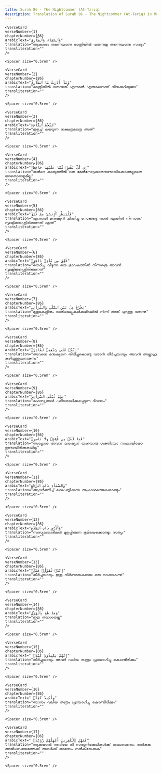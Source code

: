 ```yaml
---
title: Surah 86 - The Nightcommer (At-Tariq)  
description: Translation of Surah 86 - The Nightcommer (At-Tariq) in Malayalam
---
```







    <VerseCard 
    verseNumber={1}
    chapterNumber={86}
    arabicText="وَٱلسَّمَآءِ وَٱلطَّارِقِ"
    translation="ആകാശം തന്നെയാണ രാത്രിയില്‍ വരുന്നതു തന്നെയാണ സത്യം"
    transliteration=""
    />

    <Spacer size="0.5rem" />
                
    <VerseCard 
    verseNumber={2}
    chapterNumber={86}
    arabicText="وَمَآ أَدْرَىٰكَ مَا ٱلطَّارِقُ"
    translation="രാത്രിയില്‍ വരുന്നത്‌ എന്നാല്‍ എന്താണെന്ന്‌ നിനക്കറിയുമോ"
    transliteration=""
    />

    <Spacer size="0.5rem" />
                
    <VerseCard 
    verseNumber={3}
    chapterNumber={86}
    arabicText="ٱلنَّجْمُ ٱلثَّاقِبُ"
    translation="തുളച്ച്‌ കയറുന്ന നക്ഷത്രമത്രെ അത്‌"
    transliteration=""
    />

    <Spacer size="0.5rem" />
                
    <VerseCard 
    verseNumber={4}
    chapterNumber={86}
    arabicText="إِن كُلُّ نَفْسٍۢ لَّمَّا عَلَيْهَا حَافِظٌۭ"
    translation="തന്‍റെ കാര്യത്തില്‍ ഒരു മേല്‍നോട്ടക്കാരനുണ്ടായിക്കൊണ്ടല്ലാതെ യാതൊരാളുമില്ല"
    transliteration=""
    />

    <Spacer size="0.5rem" />
                
    <VerseCard 
    verseNumber={5}
    chapterNumber={86}
    arabicText="فَلْيَنظُرِ ٱلْإِنسَٰنُ مِمَّ خُلِقَ"
    translation="എന്നാല്‍ മനുഷ്യന്‍ ചിന്തിച്ചു നോക്കട്ടെ താന്‍ എന്തില്‍ നിന്നാണ്‌ സൃഷ്ടിക്കപ്പെട്ടിരിക്കുന്നത്‌ എന്ന്‌"
    transliteration=""
    />

    <Spacer size="0.5rem" />
                
    <VerseCard 
    verseNumber={6}
    chapterNumber={86}
    arabicText="خُلِقَ مِن مَّآءٍۢ دَافِقٍۢ"
    translation="തെറിച്ചു വീഴുന്ന ഒരു ദ്രാവകത്തില്‍ നിന്നത്രെ അവന്‍ സൃഷ്ടിക്കപ്പെട്ടിരിക്കുന്നത്‌"
    transliteration=""
    />

    <Spacer size="0.5rem" />
                
    <VerseCard 
    verseNumber={7}
    chapterNumber={86}
    arabicText="يَخْرُجُ مِنۢ بَيْنِ ٱلصُّلْبِ وَٱلتَّرَآئِبِ"
    translation="മുതുകെല്ലിനും വാരിയെല്ലുകള്‍ക്കുമിടയില്‍ നിന്ന്‌ അത്‌ പുറത്തു വരുന്നു"
    transliteration=""
    />

    <Spacer size="0.5rem" />
                
    <VerseCard 
    verseNumber={8}
    chapterNumber={86}
    arabicText="إِنَّهُۥ عَلَىٰ رَجْعِهِۦ لَقَادِرٌۭ"
    translation="അവനെ മനുഷ്യനെ തിരിച്ചുകൊണ്ടു വരാന്‍ തീര്‍ച്ചയായും അവന്‍ അല്ലാഹു കഴിവുള്ളവനാകുന്നു"
    transliteration=""
    />

    <Spacer size="0.5rem" />
                
    <VerseCard 
    verseNumber={9}
    chapterNumber={86}
    arabicText="يَوْمَ تُبْلَى ٱلسَّرَآئِرُ"
    translation="രഹസ്യങ്ങള്‍ പരിശോധിക്കപ്പെടുന്ന ദിവസം"
    transliteration=""
    />

    <Spacer size="0.5rem" />
                
    <VerseCard 
    verseNumber={10}
    chapterNumber={86}
    arabicText="فَمَا لَهُۥ مِن قُوَّةٍۢ وَلَا نَاصِرٍۢ"
    translation="അപ്പോള്‍ അവന്‌ മനുഷ്യന്‌ യാതൊരു ശക്തിയോ സഹായിയോ ഉണ്ടായിരിക്കുകയില്ല"
    transliteration=""
    />

    <Spacer size="0.5rem" />
                
    <VerseCard 
    verseNumber={11}
    chapterNumber={86}
    arabicText="وَٱلسَّمَآءِ ذَاتِ ٱلرَّجْعِ"
    translation="ആവര്‍ത്തിച്ച്‌ മഴപെയ്യിക്കുന്ന ആകാശത്തെക്കൊണ്ടും"
    transliteration=""
    />

    <Spacer size="0.5rem" />
                
    <VerseCard 
    verseNumber={12}
    chapterNumber={86}
    arabicText="وَٱلْأَرْضِ ذَاتِ ٱلصَّدْعِ"
    translation="സസ്യലതാദികള്‍ മുളപ്പിക്കുന്ന ഭൂമിയെക്കൊണ്ടും സത്യം"
    transliteration=""
    />

    <Spacer size="0.5rem" />
                
    <VerseCard 
    verseNumber={13}
    chapterNumber={86}
    arabicText="إِنَّهُۥ لَقَوْلٌۭ فَصْلٌۭ"
    translation="തീര്‍ച്ചയായും ഇതു നിര്‍ണായകമായ ഒരു വാക്കാകുന്നു"
    transliteration=""
    />

    <Spacer size="0.5rem" />
                
    <VerseCard 
    verseNumber={14}
    chapterNumber={86}
    arabicText="وَمَا هُوَ بِٱلْهَزْلِ"
    translation="ഇതു തമാശയല്ല"
    transliteration=""
    />

    <Spacer size="0.5rem" />
                
    <VerseCard 
    verseNumber={15}
    chapterNumber={86}
    arabicText="إِنَّهُمْ يَكِيدُونَ كَيْدًۭا"
    translation="തീര്‍ച്ചയായും അവര്‍ വലിയ തന്ത്രം പ്രയോഗിച്ചു കൊണ്ടിരിക്കും"
    transliteration=""
    />

    <Spacer size="0.5rem" />
                
    <VerseCard 
    verseNumber={16}
    chapterNumber={86}
    arabicText="وَأَكِيدُ كَيْدًۭا"
    translation="ഞാനും വലിയ തന്ത്രം പ്രയോഗിച്ചു കൊണ്ടിരിക്കും"
    transliteration=""
    />

    <Spacer size="0.5rem" />
                
    <VerseCard 
    verseNumber={17}
    chapterNumber={86}
    arabicText="فَمَهِّلِ ٱلْكَٰفِرِينَ أَمْهِلْهُمْ رُوَيْدًۢا"
    translation="ആകയാല്‍ നബിയേ നീ സത്യനിഷേധികള്‍ക്ക്‌ കാലതാമസം നല്‍കുക അല്‍പസമയത്തേക്ക്‌ അവര്‍ക്ക്‌ താമസം നല്‍കിയേക്കുക"
    transliteration=""
    />

    <Spacer size="0.5rem" />
                